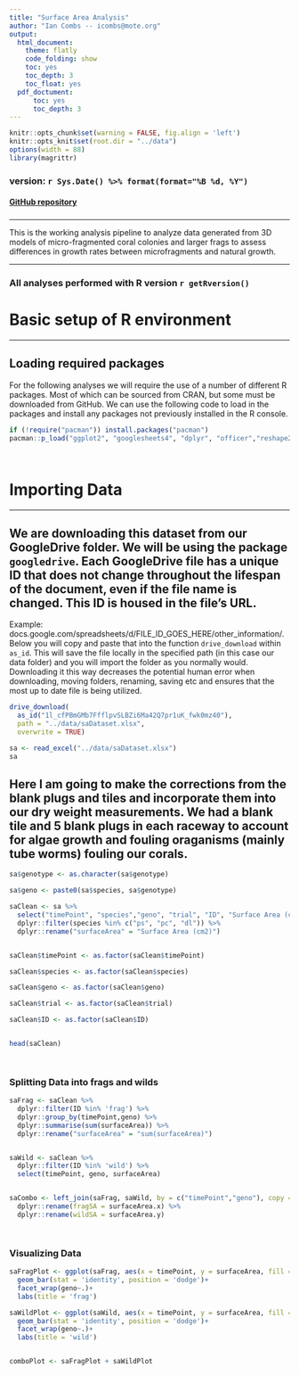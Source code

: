 ```yaml
---
title: "Surface Area Analysis"
author: "Ian Combs -- icombs@mote.org"
output:
  html_document:
    theme: flatly
    code_folding: show
    toc: yes
    toc_depth: 3
    toc_float: yes
  pdf_doctument:
      toc: yes
      toc_depth: 3
---
```

```r
knitr::opts_chunk$set(warning = FALSE, fig.align = 'left')
knitr::opts_knit$set(root.dir = "../data")
options(width = 88)
library(magrittr)
```

### version: `r Sys.Date() %>% format(format="%B %d, %Y")`

<!-- this is where the DOI would go  [![DOI](https://zenodo.org/badge/DOI/10.5281/zenodo.3675991.svg)](https://doi.org/10.5281/zenodo.3675991)
-->


#### [GitHub repository](https://github.com/icombs2017/fragGrowthExperiment.git){target="_blank"}
###

***
This is the working analysis pipeline to analyze data generated from 3D models of micro-fragmented coral colonies and larger frags to assess differences in growth rates between microfragments and natural growth. 

***

### All analyses performed with R version `r getRversion()`


# Basic setup of R environment
***
## Loading required packages
For the following analyses we will require the use of a number of different R packages. Most of which can be sourced from CRAN, but some must be downloaded from GitHub. We can use the following code to load in the packages and install any packages not previously installed in the R console. 


```r
if (!require("pacman")) install.packages("pacman")
pacman::p_load("ggplot2", "googlesheets4", "dplyr", "officer","reshape2", "stringr", "dplyr", "flextable", "gridExtra", "ggpubr", "Rmisc", "rcompanion", "RColorBrewer", "vegan", "googledrive", "gdata", "readxl", "DescTools","patchwork","reshape2")




```


# Importing Data
***
## We are downloading this dataset from our GoogleDrive folder. We will be using the package `googledrive`. Each GoogleDrive file has a unique ID that does not change throughout the lifespan of the document, even if the file name is changed. This ID is housed in the file's URL. 
Example: docs.google.com/spreadsheets/d/FILE_ID_GOES_HERE/other_information/. Below you will copy and paste that into the function `drive_download` within `as_id`. This will save the file locally in the specified path (in this case our data folder) and you will import the folder as you normally would. Downloading it this way decreases the potential human error when downloading, moving folders, renaming, saving etc and ensures that the most up to date file is being utilized. 



```r

drive_download(
  as_id("1l_cfPBmGMb7FfflpvSLBZi6Ma42Q7pr1uK_fwk0mz40"),
  path = "../data/saDataset.xlsx", 
  overwrite = TRUE)

sa <- read_excel("../data/saDataset.xlsx")
sa

```



## Here I am going to make the corrections from the blank plugs and tiles and incorporate them into our dry weight measurements. We had a blank tile and 5 blank plugs in each raceway to account for algae growth and fouling oraganisms (mainly tube worms) fouling our corals. 


```r

sa$genotype <- as.character(sa$genotype)

sa$geno <- paste0(sa$species, sa$genotype)

saClean <- sa %>% 
  select("timePoint", "species","geno", "trial", "ID", "Surface Area (cm2)") %>% 
  dplyr::filter(species %in% c("ps", "pc", "dl")) %>% 
  dplyr::rename("surfaceArea" = "Surface Area (cm2)")


saClean$timePoint <- as.factor(saClean$timePoint)

saClean$species <- as.factor(saClean$species)

saClean$geno <- as.factor(saClean$geno)

saClean$trial <- as.factor(saClean$trial)

saClean$ID <- as.factor(saClean$ID)


head(saClean)




```
### Splitting Data into frags and wilds


```r


saFrag <- saClean %>% 
  dplyr::filter(ID %in% 'frag') %>%
  dplyr::group_by(timePoint,geno) %>% 
  dplyr::summarise(sum(surfaceArea)) %>% 
  dplyr::rename("surfaceArea" = "sum(surfaceArea)")


saWild <- saClean %>% 
  dplyr::filter(ID %in% 'wild') %>% 
  select(timePoint, geno, surfaceArea)


saCombo <- left_join(saFrag, saWild, by = c("timePoint","geno"), copy = FALSE) %>% 
  dplyr::rename(fragSA = surfaceArea.x) %>% 
  dplyr::rename(wildSA = surfaceArea.y)




```


### Visualizing Data


```r

saFragPlot <- ggplot(saFrag, aes(x = timePoint, y = surfaceArea, fill = geno))+
  geom_bar(stat = 'identity', position = 'dodge')+
  facet_wrap(geno~.)+
  labs(title = 'frag')

saWildPlot <- ggplot(saWild, aes(x = timePoint, y = surfaceArea, fill = geno ))+
  geom_bar(stat = 'identity', position = 'dodge')+
  facet_wrap(geno~.)+
  labs(title = 'wild')


comboPlot <- saFragPlot + saWildPlot



```

